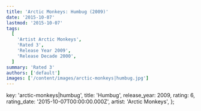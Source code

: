 ```yaml
---
title: 'Arctic Monkeys: Humbug (2009)'
date: '2015-10-07'
lastmod: '2015-10-07'
tags:
  [
    'Artist Arctic Monkeys',
    'Rated 3',
    'Release Year 2009',
    'Release Decade 2000',
  ]
summary: 'Rated 3'
authors: ['default']
images: ['/content/images/arctic-monkeys|humbug.jpg']
---
```


  key: 'arctic-monkeys|humbug',
  title: 'Humbug',
  release_year: 2009,
  rating: 6,
  rating_date: '2015-10-07T00:00:00.000Z',
  artist: 'Arctic Monkeys',
};

<MusicRating data={data} />
